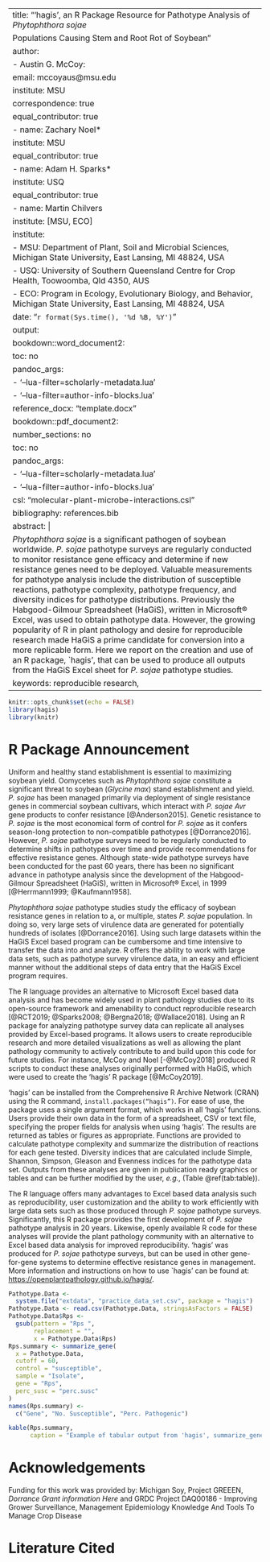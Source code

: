 
---
title: "‘hagis’, an R Package Resource for Pathotype Analysis of _Phytophthora sojae_
  Populations Causing Stem and Root Rot of Soybean"
author:
  - Austin G. McCoy:
      email: mccoyaus@msu.edu
      institute: MSU
      correspondence: true
      equal_contributor: true
  - name: Zachary Noel*
    institute: MSU
    equal_contributor: true
  - name: Adam H. Sparks*
    institute: USQ
    equal_contributor: true
  - name: Martin Chilvers
    institute: [MSU, ECO]
institute:
  - MSU: Department of Plant, Soil and Microbial Sciences, Michigan State University, East Lansing, MI 48824, USA
  - USQ: University of Southern Queensland Centre for Crop Health, Toowoomba, Qld 4350, AUS
  - ECO: Program in Ecology, Evolutionary Biology, and Behavior, Michigan State University, East Lansing, MI 48824, USA
date: "`r format(Sys.time(), '%d %B, %Y')`"
output: 
  bookdown::word_document2:
    toc: no
    pandoc_args:
      - '--lua-filter=scholarly-metadata.lua'
      - '--lua-filter=author-info-blocks.lua'
    reference_docx: "template.docx"
  bookdown::pdf_document2:
    number_sections: no
    toc: no
    pandoc_args:
      - '--lua-filter=scholarly-metadata.lua'
      - '--lua-filter=author-info-blocks.lua'
csl: "molecular-plant-microbe-interactions.csl"
bibliography: references.bib
abstract: |
  _Phytophthora sojae_ is a significant pathogen of soybean worldwide. _P. sojae_ pathotype surveys are regularly conducted to monitor resistance gene efficacy and determine if new resistance genes need to be deployed. Valuable measurements for pathotype analysis include the distribution of susceptible reactions, pathotype complexity, pathotype frequency, and diversity indices for pathotype distributions. Previously the Habgood-Gilmour Spreadsheet (HaGiS), written in Microsoft&reg; Excel, was used to obtain pathotype data. However, the growing popularity of R in plant pathology and desire for reproducible research made HaGiS a prime candidate for conversion into a more replicable form. Here we report on the creation and use of an R package, `hagis', that can be used to produce all outputs from the HaGiS Excel sheet for _P. sojae_ pathotype studies.
keywords: reproducible research, 
---

```r
knitr::opts_chunk$set(echo = FALSE)
library(hagis)
library(knitr)
```

# R Package Announcement

Uniform and healthy stand establishment is essential to maximizing soybean yield. Oomycetes such as _Phytophthora sojae_ constitute a significant threat to soybean (_Glycine max_) stand establishment and yield. _P. sojae_ has been managed primarily via deployment of single resistance genes in commercial soybean cultivars, which interact with _P. sojae_ _Avr_ gene products to confer resistance [@Anderson2015]. Genetic resistance to _P. sojae_ is the most economical form of control for _P. sojae_ as it confers season-long protection to non-compatible pathotypes [@Dorrance2016]. However, _P. sojae_ pathotype surveys need to be regularly conducted to determine shifts in pathotypes over time and provide recommendations for effective resistance genes. Although state-wide pathotype surveys have been conducted for the past 60 years, there has been no significant advance in pathotype analysis since the development of the Habgood-Gilmour Spreadsheet (HaGiS), written in Microsoft&reg; Excel, in 1999 [@Herrmann1999; @Kaufmann1958].

_Phytophthora sojae_ pathotype studies study the efficacy of soybean resistance genes in relation to a, or multiple, states _P. sojae_ population. In doing so, very large sets of virulence data are generated for potentially hundreds of isolates [@Dorrance2016]. Using such large datasets within the HaGiS Excel based program can be cumbersome and time intensive to transfer the data into and analyze. R offers the ability to work with large data sets, such as pathotype survey virulence data, in an easy and efficient manner without the additional steps of data entry that the HaGiS Excel program requires.

The R language provides an alternative to Microsoft Excel based data analysis and has become widely used in plant pathology studies due to its open-source framework and amenability to conduct reproducible research [@RCT2019; @Sparks2008; @Bergna2018; @Wallace2018]. Using an R package for analyzing pathotype survey data can replicate all analyses provided by Excel-based programs. It allows users to create reproducible research and more detailed visualizations as well as allowing the plant pathology community to actively contribute to and build upon this code for future studies. For instance, McCoy and Noel [-@McCoy2018] produced R scripts to conduct these analyses originally performed with HaGiS, which were used to create the ‘hagis’ R package [@McCoy2019].

‘hagis’ can be installed from the Comprehensive R Archive Network (CRAN) using the R command, `install.packages(“hagis”)`. For ease of use, the package uses a single argument format, which works in all ‘hagis’ functions. Users provide their own data in the form of a spreadsheet, CSV or text file, specifying the proper fields for analysis when using ‘hagis’. The results are returned as tables or figures as appropriate. Functions are provided to calculate pathotype complexity and summarize the distribution of reactions for each gene tested. Diversity indices that are calculated include Simple, Shannon, Simpson, Gleason and Evenness indices for the pathotype data set. Outputs from these analyses are given in publication ready graphics or tables and can be further modified by the user, *e.g.*, (Table \@ref(tab:table)).

The R language offers many advantages to Excel based data analysis such as reproducibility, user customization and the ability to work efficiently with large data sets such as those produced through _P. sojae_ pathotype surveys. Significantly, this R package provides the first development of _P. sojae_ pathotype analysis in 20 years. Likewise, openly available R code for these analyses will provide the plant pathology community with an alternative to Excel based data analysis for improved reproducibility. ‘hagis’ was produced for _P. sojae_ pathotype surveys, but can be used in other gene-for-gene systems to determine effective resistance genes in management. More information and instructions on how to use `hagis' can be found at: <https://openplantpathology.github.io/hagis/>.

```r
Pathotype.Data <-
  system.file("extdata", "practice_data_set.csv", package = "hagis")
Pathotype.Data <- read.csv(Pathotype.Data, stringsAsFactors = FALSE)
Pathotype.Data$Rps <-
  gsub(pattern = "Rps ",
       replacement = "",
       x = Pathotype.Data$Rps)
Rps.summary <- summarize_gene(
  x = Pathotype.Data,
  cutoff = 60,
  control = "susceptible",
  sample = "Isolate",
  gene = "Rps",
  perc_susc = "perc.susc"
)
names(Rps.summary) <-
  c("Gene", "No. Susceptible", "Perc. Pathogenic")

kable(Rps.summary,
      caption = "Example of tabular output from 'hagis', summarize_gene() at 60&nbsp;% susceptibility cut-off. This function produces a detailed table displaying the number of isolates each gene is susceptible to, as well as offering a percentage of the isolates tested which are pathogenic on each gene.")
```

# Acknowledgements

Funding for this work was provided by: Michigan Soy, Project GREEEN, _Dorrance Grant information Here_ and GRDC Project DAQ00186 - Improving Grower Surveillance, Management Epidemiology Knowledge And Tools To Manage Crop Disease

# Literature Cited
